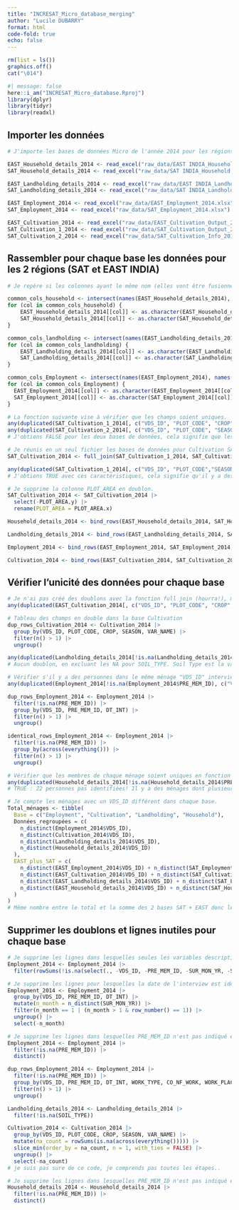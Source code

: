 ```yaml
---
title: "INCRESAT_Micro_database_merging"
author: "Lucile DUBARRY"
format: html
code-fold: true
echo: false
---
```


```r
rm(list = ls())
graphics.off()
cat("\014")
```

```r
#| message: false
here::i_am("INCRESAT_Micro_database.Rproj")
library(dplyr)
library(tidyr)
library(readxl)
```
## Importer les données

```r
# J'importe les bases de données Micro de l'année 2014 pour les régions SAT et EAST India. Les 3 blocs suivants visent à regouper ces deux régions en un seul fichier, pour chaque sujet (Household, Landholding, Cultivation, Employment).

EAST_Household_details_2014 <- read_excel("raw_data/EAST INDIA_Household details_2014.xlsx")
SAT_Household_details_2014 <- read_excel("raw_data/SAT INDIA_Household details_2014.xlsx")

EAST_Landholding_details_2014 <- read_excel("raw_data/EAST INDIA_Landholding details_2014.xlsx")
SAT_Landholding_details_2014 <- read_excel("raw_data/SAT INDIA_Landholding details_2014.xlsx")

EAST_Employment_2014 <- read_excel("raw_data/EAST_Employment_2014.xlsx")
SAT_Employment_2014 <- read_excel("raw_data/SAT_Employment_2014.xlsx")

EAST_Cultivation_2014 <- read_excel("raw_data/EAST_Cultivation_Output_2014.xlsx")
SAT_Cultivation_1_2014 <- read_excel("raw_data/SAT_Cultivation_Output_2014.xlsx")
SAT_Cultivation_2_2014 <- read_excel("raw_data/SAT_Cultivation_Info_2014.xlsx")
```
## Rassembler pour chaque base les données pour les 2 régions (SAT et EAST INDIA)

```r
# Je repère si les colonnes ayant le même nom (elles vont être fusionner avec le bind_rows) et vérifie si elles sont du même type  (numeric ou character). Dans le cas de colonnes avec le même nom mais d'un type différent, je les convertis en character, ce qui limite le nombre de NA. IL est nécessaire que les colonnes soient du même type pour utiliser la fonction bind_rows. 

common_cols_household <- intersect(names(EAST_Household_details_2014), names(SAT_Household_details_2014))
for (col in common_cols_household) {
    EAST_Household_details_2014[[col]] <- as.character(EAST_Household_details_2014[[col]])
    SAT_Household_details_2014[[col]] <- as.character(SAT_Household_details_2014[[col]])
}

common_cols_landholding <- intersect(names(EAST_Landholding_details_2014), names(SAT_Landholding_details_2014))
for (col in common_cols_landholding) {
    EAST_Landholding_details_2014[[col]] <- as.character(EAST_Landholding_details_2014[[col]])
    SAT_Landholding_details_2014[[col]] <- as.character(SAT_Landholding_details_2014[[col]])
}

common_cols_Employment <- intersect(names(EAST_Employment_2014), names(SAT_Employment_2014))
for (col in common_cols_Employment) {
  EAST_Employment_2014[[col]] <- as.character(EAST_Employment_2014[[col]])
  SAT_Employment_2014[[col]] <- as.character(SAT_Employment_2014[[col]])
}
```

```r
# La fonction suivante vise à vérifier que les champs soient uniques.
any(duplicated(SAT_Cultivation_1_2014[, c("VDS_ID", "PLOT_CODE", "CROP", "SEASON", "VAR_NAME")]))
any(duplicated(SAT_Cultivation_2_2014[, c("VDS_ID", "PLOT_CODE", "SEASON")]))
# J'obtiens FALSE pour les deux bases de données, cela signifie que les champs sont identifiés de manière unique selon ces caractéristiques.

# Je réunis en un seul fichier les bases de données pour Cultivation SAT INDIA en faisant la jonction avec le numéro d'identification du ménage: VDS_ID, le code du champ: PLOT_CODE et la saison: SEASON.Avec cette méthode, 
SAT_Cultivation_2014 <- full_join(SAT_Cultivation_1_2014, SAT_Cultivation_2_2014, by = c('VDS_ID', 'PLOT_CODE', 'SEASON'))

any(duplicated(SAT_Cultivation_1_2014[, c("VDS_ID", "PLOT_CODE","SEASON")]))
# J'obtiens TRUE avec ces caractéristiques, cela signifie qu'il y a des champs en double avec les mêmes variables code/ménage/saison. Avec la fonction full_join, j'applique les données de la 2e base à tous ces doublons. Selon moi, c'est ok parce que les infos de la 2e base s’appliquent à toutes les cultures/variétés d’un champ et parce qu'il n'y a pas de doublon dans la 2e base (on évite de créer un produit croisé).

# Je supprime la colonne PLOT_AREA en doublon.
SAT_Cultivation_2014 <- SAT_Cultivation_2014 |> 
  select(-PLOT_AREA.y) |>
  rename(PLOT_AREA = PLOT_AREA.x)
```

```r
Household_details_2014 <- bind_rows(EAST_Household_details_2014, SAT_Household_details_2014)

Landholding_details_2014 <- bind_rows(EAST_Landholding_details_2014, SAT_Landholding_details_2014)

Employment_2014 <- bind_rows(EAST_Employment_2014, SAT_Employment_2014)

Cultivation_2014 <- bind_rows(EAST_Cultivation_2014, SAT_Cultivation_2014)
```

## Vérifier l'unicité des données pour chaque base

```r
# Je n'ai pas créé des doublons avec la fonction full join (hourra!), mais ils proviennent de la base EAST_Cultivation. Les doublons diffèrent les uns des autres selon les variables RENT_FOR, IRRI_AREA, PRCT AREA, OP_BY_PROD_QTY et RENT_VAL. 
any(duplicated(EAST_Cultivation_2014[, c("VDS_ID", "PLOT_CODE", "CROP", "SEASON", "VAR_NAME")]))

# Tableau des champs en double dans la base Cultivation
dup_rows_Cultivation_2014 <- Cultivation_2014 |>
  group_by(VDS_ID, PLOT_CODE, CROP, SEASON, VAR_NAME) |>
  filter(n() > 1) |>
  ungroup()
```

```r
any(duplicated(Landholding_details_2014[!is.na(Landholding_details_2014$SOIL_TYPE), c("VDS_ID", "PLOT_CODE")]))
# Aucun doublon, en excluant les NA pour SOIL_TYPE. Soil Type est la variable qui m'intéresse dans cette base.
```

```r
# Vérifier s'il y a des personnes dans le même ménage "VDS_ID" interviewée à la même date "DT_INT"/"SUR_MMO_YR" avec le même code "PRE_MEM_ID", pour le même travail "WORK_TYPE"/"CO_NF_WORK". 
any(duplicated(Employment_2014[!is.na(Employment_2014$PRE_MEM_ID), c("VDS_ID", "PRE_MEM_ID", "DT_INT", "SUR_MON_YR", "WORK_TYPE", "CO_NF_WORK")]))

dup_rows_Employment_2014 <- Employment_2014 |>
  filter(!is.na(PRE_MEM_ID)) |>
  group_by(VDS_ID, PRE_MEM_ID, DT_INT) |>
  filter(n() > 1) |>
  ungroup()

identical_rows_Employment_2014 <- Employment_2014 |>
  filter(!is.na(PRE_MEM_ID)) |>
  group_by(across(everything())) |>
  filter(n() > 1) |>
  ungroup()
```

```r
# Vérifier que les membres de chaque ménage soient uniques en fonction du ménage (VDS-ID) et du code membre (PRE_MEM_ID).
any(duplicated(Household_details_2014[!is.na(Household_details_2014$PRE_MEM_ID), c("VDS_ID", "PRE_MEM_ID")]))
# TRUE : 22 personnes pas identifiées! Il y a des ménages dont plusieurs membres ont le même numéro d'identification. Ils sont différenciés par un autre code d'identification "SL_NO", qui n'est pas présent dans les bases Employment, Landholding et Cultivation.
```

```r
# Je compte les ménages avec un VDS_ID différent dans chaque base.  
Total_ménages <- tibble(
  Base = c("Employment", "Cultivation", "Landholding", "Household"),
  Données_regroupées = c(
    n_distinct(Employment_2014$VDS_ID),
    n_distinct(Cultivation_2014$VDS_ID),
    n_distinct(Landholding_details_2014$VDS_ID),
    n_distinct(Household_details_2014$VDS_ID)
  ),
  EAST_plus_SAT = c(
    n_distinct(EAST_Employment_2014$VDS_ID) + n_distinct(SAT_Employment_2014$VDS_ID),
    n_distinct(EAST_Cultivation_2014$VDS_ID) + n_distinct(SAT_Cultivation_2014$VDS_ID),
    n_distinct(EAST_Landholding_details_2014$VDS_ID) + n_distinct(SAT_Landholding_details_2014$VDS_ID),
    n_distinct(EAST_Household_details_2014$VDS_ID) + n_distinct(SAT_Household_details_2014$VDS_ID)
  )
)
# Même nombre entre le total et la somme des 2 bases SAT + EAST donc les différences en termes de ménages ne viennent pas du regroupement des bases. Alors d'où vient la différence ? Aucune idée, faut que je vérifie le nombre de lignes total
```

## Supprimer les doublons et lignes inutiles pour chaque base
```r
# Je supprime les lignes dans lesquelles seules les variables descriptives de la personne interviewée sont remplies.
Employment_2014 <- Employment_2014 |>
  filter(rowSums(!is.na(select(., -VDS_ID, -PRE_MEM_ID, -SUR_MON_YR, -SUR_YR, -DT_INT, -OLD_MEM_ID))) > 0)

# Je supprime les lignes pour lesquelles la date de l'interview est identique mais le mois de l'étude change. 
Employment_2014 <- Employment_2014 |>
  group_by(VDS_ID, PRE_MEM_ID, DT_INT) |>
  mutate(n_month = n_distinct(SUR_MON_YR)) |>
  filter(n_month == 1 | (n_month > 1 & row_number() == 1)) |>
  ungroup() |>
  select(-n_month)

# Je supprime les lignes dans lesquelles PRE_MEM_ID n'est pas indiqué et les lignes identiques. 
Employment_2014 <- Employment_2014 |>
  filter(!is.na(PRE_MEM_ID)) |>
  distinct()

dup_rows_Employment_2014 <- Employment_2014 |>
  filter(!is.na(PRE_MEM_ID)) |>
  group_by(VDS_ID, PRE_MEM_ID, DT_INT, WORK_TYPE, CO_NF_WORK, WORK_PLACE) |>
  filter(n() > 1) |>
  ungroup()
``` 

```r
Landholding_details_2014 <- Landholding_details_2014 |>
  filter(!is.na(SOIL_TYPE))
```

```r
Cultivation_2014 <- Cultivation_2014 |>
  group_by(VDS_ID, PLOT_CODE, CROP, SEASON, VAR_NAME) |>
  mutate(na_count = rowSums(is.na(across(everything())))) |>
  slice_min(order_by = na_count, n = 1, with_ties = FALSE) |>
  ungroup() |>
  select(-na_count)
# je suis pas sure de ce code, je comprends pas toutes les étapes..
```

```r
# Je supprime les lignes dans lesquelles PRE_MEM_ID n'est pas indiqué et les lignes identiques. 
Household_details_2014 <- Household_details_2014 |>
  filter(!is.na(PRE_MEM_ID)) |>
  distinct()
```
